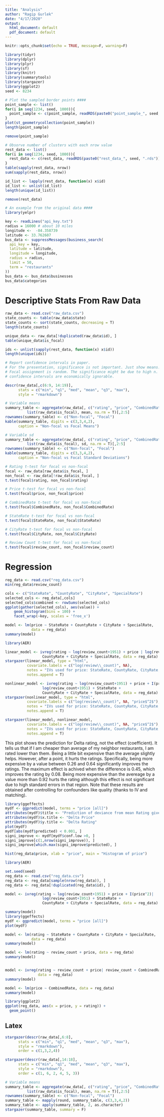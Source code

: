 ```yaml
---
title: "Analysis"
author: "Ragip Gurlek"
date: "4/17/2020"
output:
  html_document: default
  pdf_document: default
---
```


```r
knitr::opts_chunk$set(echo = TRUE, message=F, warning=F)
```

```r
library(tidyr)
library(dplyr)
library(plyr)
library(sf)
library(knitr)
library(summarytools)
library(stargazer)
library(ggplot2)
seed <- 8234
```


```r
# Plot the sampled border points ####
point_sample <- list()
for(i in seq(1234, seed, 1000)){
  point_sample <- c(point_sample, readRDS(paste0("point_sample_", seed, ".rds")))
}
plot(st_geometrycollection(point_sample))
length(point_sample)

remove(point_sample)
```

```r
# Obsorve number of clusters with each nrow value
rest_data <- list()
for(i in seq(1234, seed, 1000)){
  rest_data <- c(rest_data, readRDS(paste0("rest_data_", seed, ".rds")))
}
table(sapply(rest_data, nrow))
sum(sapply(rest_data, nrow))

id_list <- lapply(rest_data, function(x) x$id)
id_list <- unlist(id_list)
length(unique(id_list))

remove(rest_data)
```

```r
# An example from the original data ####
library(yelpr)

key <- readLines("api_key.txt")
radius = 16000 # about 10 miles
longitude <-  -84.358739
latitude <- 33.762607
bus_data <- suppressMessages(business_search(
  api_key = key,
  latitude = latitude,
  longitude = longitude,
  radius = radius,
  limit = 50,
  term = "restaurants"
))
bus_data <- bus_data$businesses
bus_data$categories
```

# Descriptive Stats From Raw Data

```r
raw_data <- read.csv("raw_data.csv")
state_counts <- table(raw_data$state)
state_counts <- sort(state_counts, decreasing = T)
length(state_counts)
```

```r
unique_data <- raw_data[!duplicated(raw_data$id), ]
table(unique_data$is_focal)

ids <- unlist(sapply(rest_data, function(x) x$id))
length(unique(ids))
```

```r
# Report confidence intervals in paper.
# For the presentation, significance is not important. Just show means. The 
# Focal assignment is random. The significance might be due to high n. The 
# confidence intervals are economically ignorable.
```

```r
descr(raw_data[,c(6:9, 14:19)],
      stats = c("min", "q1", "med", "mean", "q3", "max"),
      style = "rmarkdown")
```


```r
# Variable means
summary_table <- aggregate(raw_data[, c("rating", "price", "CombinedRate", "review_count")],
          list(raw_data$is_focal), mean, na.rm = T)[,2:5]
rownames(summary_table) <- c("Non-focal", "Focal")
kable(summary_table, digits = c(3,3,4,2),
      caption = "Non-focal vs Focal Means")
```

```r
# Variable sd
summary_table <- aggregate(raw_data[, c("rating", "price", "CombinedRate", "review_count")],
          list(raw_data$is_focal), sd, na.rm = T)[,2:5]
rownames(summary_table) <- c("Non-focal", "Focal")
kable(summary_table, digits = c(3,3,4,2),
      caption = "Non-focal vs Focal Standard Deviations")
```

```r
# Rating t-test for focal vs non-focal
focal <- raw_data[raw_data$is_focal, ]
non_focal <- raw_data[!raw_data$is_focal, ]
t.test(focal$rating, non_focal$rating)
```

```r
# Price t-test for focal vs non-focal
t.test(focal$price, non_focal$price)
```

```r
# CombinedRate t-test for focal vs non-focal
t.test(focal$CombinedRate, non_focal$CombinedRate)
```

```r
# StateRate t-test for focal vs non-focal
t.test(focal$StateRate, non_focal$StateRate)
```

```r
# CityRate t-test for focal vs non-focal
t.test(focal$CityRate, non_focal$CityRate)
```

```r
# Review Count t-test for focal vs non-focal
t.test(focal$review_count, non_focal$review_count)
```

# Regression

```r
reg_data <- read.csv("reg_data.csv")
min(reg_data$review_count)
```

```r
cols <- c("StateRate", "CountyRate", "CityRate", "SpecialRate")
selected_cols <- reg_data[,cols]
selected_cols$combined <- rowSums(selected_cols)
ggplot(gather(selected_cols), aes(value)) + 
    geom_histogram(bins = 100) + 
    facet_wrap(~key, scales = 'free_x')
```

```r
model <- lm(price ~ StateRate + CountyRate + CityRate + SpecialRate,
            data = reg_data)
summary(model)
```


```r
library(AER)

linear_model <- ivreg(rating ~ log(review_count+1951) + price | log(review_count+1951) + StateRate +
                 CountyRate + CityRate + SpecialRate, data = reg_data)
stargazer(linear_model, type = "html",
          covariate.labels = c("log(review\\_count)", NA),
          notes = "IVs used for price: StateRate, CountyRate, CityRate, SpecialRate",
          notes.append = T)
```

```r
nonlinear_model <- ivreg(rating ~ log(review_count+1951) + price + I(price^2)|
                 log(review_count+1951) + StateRate +
                 CountyRate + CityRate + SpecialRate, data = reg_data)
stargazer(nonlinear_model, type = "html",
          covariate.labels = c("log(review\\_count)", NA, "price$^2$"),
          notes = "IVs used for price: StateRate, CountyRate, CityRate, SpecialRate",
          notes.append = T)
```

```r
stargazer(linear_model, nonlinear_model,
          covariate.labels = c("log(review\\_count)", NA, "price$^2$"),
          notes = "IVs used for price: StateRate, CountyRate, CityRate, SpecialRate",
          notes.append = T)
```

This plot shows the prediction for Delta rating, not the effect (coefficient).
It tells us that if I am cheaper than average of my neighbor restaurants,
I am rated lower than them. Being a little bit expensive than the average slightly helps.
However, after a point, it hurts the ratings. Specifically, being more expensive
by a value between 0.26 and 0.64 significantly improves the ratings. The maximum effect
is achived when the difference is 0.45, which improves the rating by 0.08.
Being more expensive than the avereage by a value more than 0.92 hurts the rating
although this effect is not significant due to high standard errors in that
region.
Note that these results are obtained after controlling for confounders like quality
(thanks to IV and matching).

```r
library(ggeffects)
mydf <- ggpredict(model, terms = "price [all]")
attributes(mydf)$title <- "Prediction of deviance from mean Rating given deviance from mean Price"
attributes(mydf)$x.title <- "Delta Price"
attributes(mydf)$y.title <- "Delta Rating"
plot(mydf)
mydf[abs(mydf$predicted) < 0.001, ]
signi_improve <- mydf[mydf$conf.low >0, ]
signi_improve[c(1,nrow(signi_improve)), ]
signi_improve[which.max(signi_improve$predicted), ]
```

```r
hist(reg_data$price, xlab = "price", main = "Histogram of price")
```

```r
library(AER)

set.seed(seed)
reg_data <- read.csv("reg_data.csv")
reg_data <- reg_data[sample(nrow(reg_data)), ]
reg_data <- reg_data[!duplicated(reg_data$id), ]

model <- ivreg(rating ~ log(review_count+1951) + price + I(price^2)|
                 log(review_count+1951) + StateRate +
                 CountyRate + CityRate + SpecialRate, data = reg_data)

summary(model)
library(ggeffects)
mydf <- ggpredict(model, terms = "price [all]")
plot(mydf)
```

```r
model <- lm(rating ~ StateRate + CountyRate + CityRate + SpecialRate,
            data = reg_data)
summary(model)

model <- lm(rating ~ review_count + price, data = reg_data)
summary(model)


model <- ivreg(rating ~ review_count + price| review_count + CombinedRate,
               data = reg_data)
summary(model)

model <- lm(price ~ CombinedRate, data = reg_data)
summary(model)

library(ggplot2)
ggplot(reg_data, aes(x = price, y = rating)) +
  geom_point()

```


## Latex

```r
stargazer(descr(raw_data[,6:8],
      stats = c("min", "q1", "med", "mean", "q3", "max"),
      style = "rmarkdown"),
      order = c(1,3,2,4))
```

```r
stargazer(descr(raw_data[,14:18],
      stats = c("min", "q1", "med", "mean", "q3", "max"),
      style = "rmarkdown"),
      order = c(1, 6, 2, 4, 5, 3))
```

```r
# Variable means
summary_table <- aggregate(raw_data[, c("rating", "price", "CombinedRate", "review_count")],
          list(raw_data$is_focal), mean, na.rm = T)[,2:5]
rownames(summary_table) <- c("Non-focal", "Focal")
summary_table <- mapply(round, summary_table, c(3,3,4,2))
summary_table <- apply(summary_table, 2, as.character)
stargazer(summary_table, summary = F)
```




